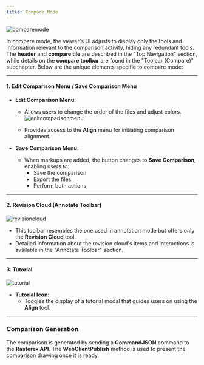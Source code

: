 ```yaml
---
title: Compare Mode
---
```



<img src={comparemode} alt="comparemode" />

In compare mode, the viewer's UI adjusts to display only the tools and information relevant to the comparison activity, hiding any redundant tools. The **header** and **compare tile** are described in the "Top Navigation" section, while details on the **compare toolbar** are found in the "Toolbar (Compare)" subchapter. Below are the unique elements specific to compare mode:

---

#### 1. **Edit Comparison Menu / Save Comparison Menu**  
- **Edit Comparison Menu**:  
  - Allows users to change the order of the files and adjust colors.  
    <img src={editcomparisonmenu} alt="editcomparisonmenu" />

  - Provides access to the **Align** menu for initiating comparison alignment.
  
- **Save Comparison Menu**:  
  - When markups are added, the button changes to **Save Comparison**, enabling users to:  
    - Save the comparison  
    - Export the files  
    - Perform both actions

---

#### 2. **Revision Cloud (Annotate Toolbar)**  
 <img src={revisioncloud} alt="revisioncloud" />

- This toolbar resembles the one used in annotation mode but offers only the **Revision Cloud** tool.  
- Detailed information about the revision cloud's items and interactions is available in the "Annotate Toolbar" section.

---

#### 3. **Tutorial**  
 <img src={tutorial} alt="tutorial" />

- **Tutorial Icon**:  
  - Toggles the display of a tutorial modal that guides users on using the **Align** tool.

---

### Comparison Generation  

The comparison is generated by sending a **CommandJSON** command to the **Rasterex API**. The **WebClientPublish** method is used to present the comparison drawing once it is ready.
